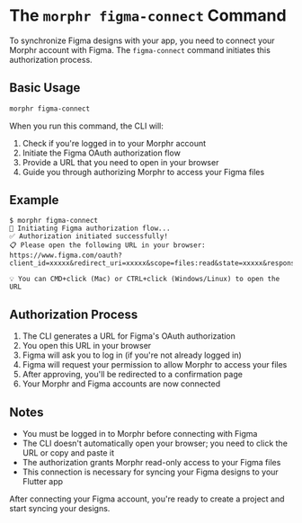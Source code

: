 # The `morphr figma-connect` Command

To synchronize Figma designs with your app, you need to connect your Morphr account with Figma. The `figma-connect` command initiates this authorization process.

## Basic Usage

```bash
morphr figma-connect
```

When you run this command, the CLI will:

1. Check if you're logged in to your Morphr account
2. Initiate the Figma OAuth authorization flow
3. Provide a URL that you need to open in your browser
4. Guide you through authorizing Morphr to access your Figma files

## Example

```
$ morphr figma-connect
🔄 Initiating Figma authorization flow...
✅ Authorization initiated successfully!
📋 Please open the following URL in your browser:
https://www.figma.com/oauth?client_id=xxxxx&redirect_uri=xxxxx&scope=files:read&state=xxxxx&response_type=code

💡 You can CMD+click (Mac) or CTRL+click (Windows/Linux) to open the URL
```

## Authorization Process

1. The CLI generates a URL for Figma's OAuth authorization
2. You open this URL in your browser
3. Figma will ask you to log in (if you're not already logged in)
4. Figma will request your permission to allow Morphr to access your files
5. After approving, you'll be redirected to a confirmation page
6. Your Morphr and Figma accounts are now connected

## Notes

- You must be logged in to Morphr before connecting with Figma
- The CLI doesn't automatically open your browser; you need to click the URL or copy and paste it
- The authorization grants Morphr read-only access to your Figma files
- This connection is necessary for syncing your Figma designs to your Flutter app

After connecting your Figma account, you're ready to create a project and start syncing your designs.
